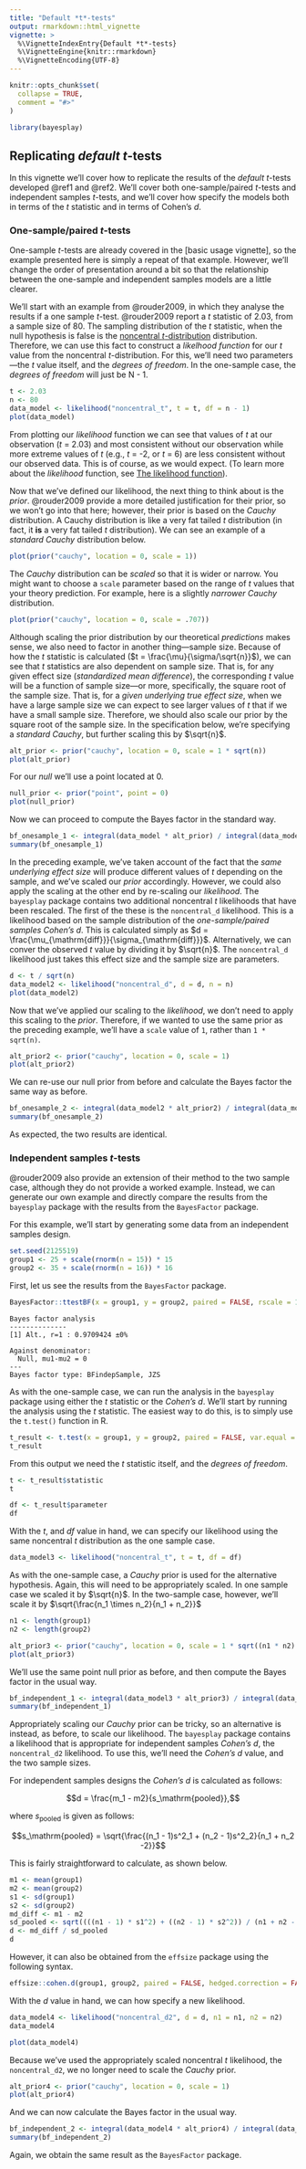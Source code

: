 ```yaml
---
title: "Default *t*-tests"
output: rmarkdown::html_vignette
vignette: >
  %\VignetteIndexEntry{Default *t*-tests}
  %\VignetteEngine{knitr::rmarkdown}
  %\VignetteEncoding{UTF-8}
---
```


```r
knitr::opts_chunk$set(
  collapse = TRUE,
  comment = "#>"
)
```

```r
library(bayesplay)
```

## Replicating *default* *t*-tests

In this vignette we'll cover how to replicate the results of the *default* *t*-tests developed @ref1 and @ref2. We'll cover both one-sample/paired *t*-tests and independent samples *t*-tests, and we'll cover how specify the models both in terms of the *t* statistic and in terms of Cohen's *d*.


### One-sample/paired *t*-tests

One-sample *t*-tests are already covered in the [basic usage vignette], so the example presented here is simply a repeat of that example. However, we'll change the order of presentation around a bit so that the relationship between the one-sample and independent samples models are a little clearer. 

We'll start with an example from @rouder2009, in which they analyse the results if a one sample *t*-test. @rouder2009 report a *t* statistic of 2.03, from a sample size of 80. The sampling distribution of the *t* statistic, when the null hypothesis is false is the [noncentral *t*-distribution](https://en.wikipedia.org/wiki/Noncentral_t-distribution) distribution. Therefore, we can use this fact to construct a *likelhood function* for our *t* value from the noncentral *t*-distribution. For this, we'll need two parameters—the *t* value itself, and the *degrees of freedom*. In the one-sample case, the *degrees of freedom* will just be N - 1.

```r
t <- 2.03
n <- 80
data_model <- likelihood("noncentral_t", t = t, df = n - 1)
plot(data_model)
```

From plotting our *likelihood* function we can see that values of *t* at our observation (*t* = 2.03) and most consistent without our observation while more extreme values of *t* (e.g., *t* = -2, or *t* = 6) are less consistent without our observed data. This is of course, as we would expect. (To learn more about the *likelihood* function, see [The likelihood function](#)).

Now that we've defined our likelihood, the next thing to think about is the *prior*. @rouder2009 provide a more detailed justification for their prior, so we won't go into that here; however, their prior is based on the *Cauchy* distribution. A Cauchy distribution is like a very fat tailed *t* distribution (in fact, it **is** a very fat tailed *t* distribution). We can see an example of a *standard Cauchy* distribution below. 

```r
plot(prior("cauchy", location = 0, scale = 1))
```

The *Cauchy* distribution can be *scaled* so that it is wider or narrow. You might want to choose a `scale` parameter based on the range of *t* values that your theory prediction. For example, here is a slightly *narrower* *Cauchy* distribution.

```r
plot(prior("cauchy", location = 0, scale = .707))
```

Although scaling the prior distribution by our theoretical *predictions* makes sense, we also need to factor in another thing—sample size. Because of how the *t* statistic is calculated ($t = \frac{\mu}{\sigma/\sqrt{n}}$), we can see that *t* statistics are also dependent on sample size. That is, for any given effect size (*standardized mean difference*), the corresponding *t* value will be a function of sample size—or more, specifically, the square root of the sample size. That is, for a *given underlying true effect size*, when we have a large sample size we can expect to see larger values of *t* that if we have a small sample size. Therefore, we should also scale our prior by the square root of the sample size. In the specification below, we're specifying a *standard Cauchy*, but further scaling this by $\sqrt{n}$.

```r
alt_prior <- prior("cauchy", location = 0, scale = 1 * sqrt(n)) 
plot(alt_prior)
```

For our *null* we'll use a point located at 0. 

```r
null_prior <- prior("point", point = 0) 
plot(null_prior)
```

Now we can proceed to compute the Bayes factor in the standard way.

```r
bf_onesample_1 <- integral(data_model * alt_prior) / integral(data_model * null_prior)
summary(bf_onesample_1)
```

In the preceding example, we've taken account of the fact that the *same underlying effect size* will produce different values of *t* depending on the sample, and we've scaled our *prior* accordingly. However, we could also apply the scaling at the other end by re-scaling our *likelihood*. The `bayesplay` package contains two additional noncentral *t* likelihoods that have been rescaled. The first of the these is the `noncentral_d` likelihood. This is a likelihood based on the sample distribution of the *one-sample/paired samples Cohen's d*. This is calculated simply as $d = \frac{\mu_{\mathrm{diff}}}{\sigma_{\mathrm{diff}}}$. Alternatively, we can conver the observed *t* value by dividing it by $\sqrt{n}$. The `noncentral_d` likelihood just takes this effect size and the sample size are parameters. 

```r
d <- t / sqrt(n)
data_model2 <- likelihood("noncentral_d", d = d, n = n) 
plot(data_model2)
```

Now that we've applied our scaling to the *likelihood*, we don't need to apply this scaling to the *prior*. Therefore, if we wanted to use the same prior as the preceding example, we'll have a `scale` value of `1`, rather than `1 * sqrt(n)`.

```r
alt_prior2 <- prior("cauchy", location = 0, scale = 1)
plot(alt_prior2)
```

We can re-use our null prior from before and calculate the Bayes factor the same way as before. 

```r
bf_onesample_2 <- integral(data_model2 * alt_prior2) / integral(data_model2 * null_prior)
summary(bf_onesample_2)
```

As expected, the two results are identical. 

### Independent samples *t*-tests

@rouder2009 also provide an extension of their method to the two sample case, although they do not provide a worked example. Instead, we can generate our own example and directly compare the results from the `bayesplay` package with the results from the `BayesFactor` package.

For this example, we'll start by generating some data from an independent samples design. 

```r
set.seed(2125519)
group1 <- 25 + scale(rnorm(n = 15)) * 15
group2 <- 35 + scale(rnorm(n = 16)) * 16
```

First, let us see the results from the `BayesFactor` package. 

```r
BayesFactor::ttestBF(x = group1, y = group2, paired = FALSE, rscale = 1)
```
```
Bayes factor analysis
--------------
[1] Alt., r=1 : 0.9709424 ±0%

Against denominator:
  Null, mu1-mu2 = 0 
---
Bayes factor type: BFindepSample, JZS
```

As with the one-sample case, we can run the analysis in the `bayesplay` package using either the *t* statistic or the *Cohen's d*. We'll start by running the analysis using the *t* statistic. The easiest way to do this, is to simply use the `t.test()` function in R. 

```r
t_result <- t.test(x = group1, y = group2, paired = FALSE, var.equal = TRUE)
t_result
```

From this output we need the *t* statistic itself, and the *degrees of freedom*.

```r
t <- t_result$statistic
t
```

```r
df <- t_result$parameter
df 
```

With the *t*, and *df* value in hand, we can specify our likelihood using the same noncentral *t* distribution as the one sample case. 

```r
data_model3 <- likelihood("noncentral_t", t = t, df = df)
```

As with the one-sample case, a *Cauchy* prior is used for the alternative hypothesis. Again, this will need to be appropriately scaled. In one sample case we scaled it by $\sqrt{n}$. In the two-sample case, however, we'll scale it by $\sqrt{\frac{n_1 \times n_2}{n_1 + n_2}}$


```r
n1 <- length(group1)
n2 <- length(group2)
```

```r
alt_prior3 <- prior("cauchy", location = 0, scale = 1 * sqrt((n1 * n2) / (n1 + n2)))
plot(alt_prior3)
```

We'll use the same point null prior as before, and then compute the Bayes factor in the usual way. 

```r
bf_independent_1 <- integral(data_model3 * alt_prior3) / integral(data_model3 * null_prior) 
summary(bf_independent_1)
```

Appropriately scaling our *Cauchy* prior can be tricky, so an alternative is instead, as before, to scale our likelihood. The `bayesplay` package contains a likelihood that is appropriate for independent samples *Cohen's d*, the `noncentral_d2` likelihood. To use this, we'll need the *Cohen's d* value, and the two sample sizes. 

For independent samples designs the *Cohen's d* is calculated
 as follows:

 $$d = \frac{m_1 - m2}{s_\mathrm{pooled}},$$

 where $s_\mathrm{pooled}$ is given as follows:

 $$s_\mathrm{pooled} = \sqrt{\frac{(n_1 - 1)s^2_1 + (n_2 - 1)s^2_2}{n_1 + n_2 -2}}$$

This is fairly straightforward to calculate, as shown below. 

```r
m1 <- mean(group1)
m2 <- mean(group2)
s1 <- sd(group1)
s2 <- sd(group2)
md_diff <- m1 - m2
sd_pooled <- sqrt((((n1 - 1) * s1^2) + ((n2 - 1) * s2^2)) / (n1 + n2 - 2))
d <- md_diff / sd_pooled
d
```

However, it can also be obtained from the `effsize` package using the following syntax.

```r
effsize::cohen.d(group1, group2, paired = FALSE, hedged.correction = FALSE)
```

With the *d* value in hand, we can how specify a new likelihood.

```r
data_model4 <- likelihood("noncentral_d2", d = d, n1 = n1, n2 = n2)
data_model4
```

```r
plot(data_model4)
```

Because we've used the appropriately scaled noncentral *t* likelihood, the `noncentral_d2`, we no longer need to scale the *Cauchy* prior.

```r
alt_prior4 <- prior("cauchy", location = 0, scale = 1)
plot(alt_prior4)
```

And we can now calculate the Bayes factor in the usual way. 

```r
bf_independent_2 <- integral(data_model4 * alt_prior4) / integral(data_model4 * null_prior)
summary(bf_independent_2)
```

Again, we obtain the same result as the `BayesFactor` package. 
